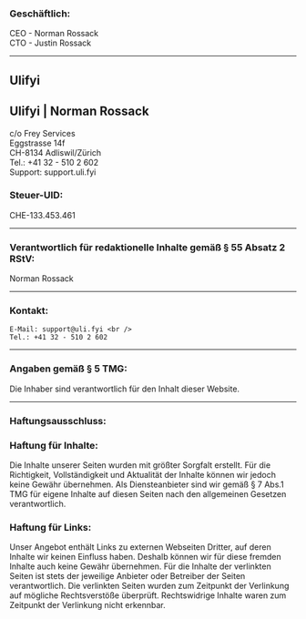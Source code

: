 ### Geschäftlich:
  CEO - Norman Rossack <br />
  CTO - Justin Rossack

---

## Ulifyi
  ## Ulifyi | Norman Rossack <br />
  c/o Frey Services <br />
  Eggstrasse 14f <br />
  CH-8134 Adliswil/Zürich <br />
  Tel.: +41 32 - 510 2 602 <br />
  Support: support.uli.fyi

### Steuer-UID: 
  CHE-133.453.461

---
  
### __Verantwortlich für redaktionelle Inhalte gemäß § 55 Absatz 2 RStV:__
  Norman Rossack

---

### Kontakt:
    E-Mail: support@uli.fyi <br />
    Tel.: +41 32 - 510 2 602

---

### Angaben gemäß § 5 TMG:
Die Inhaber sind verantwortlich für den Inhalt dieser Website.

---

### Haftungsausschluss:

### Haftung für Inhalte:

Die Inhalte unserer Seiten wurden mit größter Sorgfalt erstellt. Für die Richtigkeit, Vollständigkeit und Aktualität der Inhalte können wir jedoch keine Gewähr übernehmen. Als Diensteanbieter sind wir gemäß § 7 Abs.1 TMG für eigene Inhalte auf diesen Seiten nach den allgemeinen Gesetzen verantwortlich.

### Haftung für Links: <br />
Unser Angebot enthält Links zu externen Webseiten Dritter, auf deren Inhalte wir keinen Einfluss haben. Deshalb können wir für diese fremden Inhalte auch keine Gewähr übernehmen. Für die Inhalte der verlinkten Seiten ist stets der jeweilige Anbieter oder Betreiber der Seiten verantwortlich. Die verlinkten Seiten wurden zum Zeitpunkt der Verlinkung auf mögliche Rechtsverstöße überprüft. Rechtswidrige Inhalte waren zum Zeitpunkt der Verlinkung nicht erkennbar.
